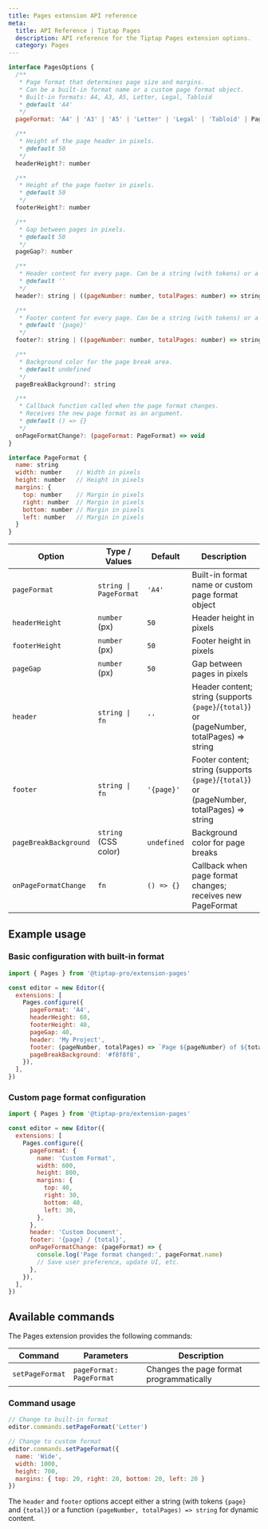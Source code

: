 ```yaml
---
title: Pages extension API reference
meta:
  title: API Reference | Tiptap Pages
  description: API reference for the Tiptap Pages extension options.
  category: Pages
---
```


```js
interface PagesOptions {
  /**
   * Page format that determines page size and margins.
   * Can be a built-in format name or a custom page format object.
   * Built-in formats: A4, A3, A5, Letter, Legal, Tabloid
   * @default 'A4'
   */
  pageFormat: 'A4' | 'A3' | 'A5' | 'Letter' | 'Legal' | 'Tabloid' | PageFormat

  /**
   * Height of the page header in pixels.
   * @default 50
   */
  headerHeight?: number

  /**
   * Height of the page footer in pixels.
   * @default 50
   */
  footerHeight?: number

  /**
   * Gap between pages in pixels.
   * @default 50
   */
  pageGap?: number

  /**
   * Header content for every page. Can be a string (with tokens) or a function.
   * @default ''
   */
  header?: string | ((pageNumber: number, totalPages: number) => string)

  /**
   * Footer content for every page. Can be a string (with tokens) or a function.
   * @default '{page}'
   */
  footer?: string | ((pageNumber: number, totalPages: number) => string)

  /**
   * Background color for the page break area.
   * @default undefined
   */
  pageBreakBackground?: string

  /**
   * Callback function called when the page format changes.
   * Receives the new page format as an argument.
   * @default () => {}
   */
  onPageFormatChange?: (pageFormat: PageFormat) => void
}

interface PageFormat {
  name: string
  width: number    // Width in pixels
  height: number   // Height in pixels
  margins: {
    top: number    // Margin in pixels
    right: number  // Margin in pixels
    bottom: number // Margin in pixels
    left: number   // Margin in pixels
  }
}
```

| Option                | Type / Values                | Default   | Description                                                                                 |
|-----------------------|------------------------------|-----------|---------------------------------------------------------------------------------------------|
| `pageFormat`          | `string \| PageFormat`       | `'A4'`    | Built-in format name or custom page format object                                           |
| `headerHeight`        | `number` (px)                | `50`      | Header height in pixels                                                                     |
| `footerHeight`        | `number` (px)                | `50`      | Footer height in pixels                                                                     |
| `pageGap`             | `number` (px)                | `50`      | Gap between pages in pixels                                                                 |
| `header`              | `string \| fn`               | `''`      | Header content; string (supports `{page}`/`{total}`) or (pageNumber, totalPages) => string |
| `footer`              | `string \| fn`               | `'{page}'`| Footer content; string (supports `{page}`/`{total}`) or (pageNumber, totalPages) => string |
| `pageBreakBackground` | `string` (CSS color)         | `undefined` | Background color for page breaks                                                          |
| `onPageFormatChange`  | `fn`                         | `() => {}` | Callback when page format changes; receives new PageFormat                               |

## Example usage

### Basic configuration with built-in format

```js
import { Pages } from '@tiptap-pro/extension-pages'

const editor = new Editor({
  extensions: [
    Pages.configure({
      pageFormat: 'A4',
      headerHeight: 60,
      footerHeight: 40,
      pageGap: 40,
      header: 'My Project',
      footer: (pageNumber, totalPages) => `Page ${pageNumber} of ${totalPages}`,
      pageBreakBackground: '#f8f8f8',
    }),
  ],
})
```

### Custom page format configuration

```js
import { Pages } from '@tiptap-pro/extension-pages'

const editor = new Editor({
  extensions: [
    Pages.configure({
      pageFormat: {
        name: 'Custom Format',
        width: 600,
        height: 800,
        margins: {
          top: 40,
          right: 30,
          bottom: 40,
          left: 30,
        },
      },
      header: 'Custom Document',
      footer: '{page} / {total}',
      onPageFormatChange: (pageFormat) => {
        console.log('Page format changed:', pageFormat.name)
        // Save user preference, update UI, etc.
      },
    }),
  ],
})
```

## Available commands

The Pages extension provides the following commands:

| Command          | Parameters               | Description                                    |
|------------------|--------------------------|------------------------------------------------|
| `setPageFormat`  | `pageFormat: PageFormat` | Changes the page format programmatically      |

### Command usage

```js
// Change to built-in format
editor.commands.setPageFormat('Letter')

// Change to custom format
editor.commands.setPageFormat({
  name: 'Wide',
  width: 1000,
  height: 700,
  margins: { top: 20, right: 20, bottom: 20, left: 20 }
})
```

<Callout title="Note">
  The <code>header</code> and <code>footer</code> options accept either a string (with tokens <code>{page}</code> and <code>{total}</code>) or a function <code>(pageNumber, totalPages) =&gt; string</code> for dynamic content.
</Callout> 